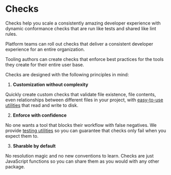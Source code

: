 # Checks
Checks help you scale a consistently amazing developer experience with dynamic conformance checks that are run like tests and shared like lint rules.

Platform teams can roll out checks that deliver a consistent developer experience for an entire organization.

Tooling authors can create checks that enforce best practices for the tools they create for their entire user base.

Checks are designed with the following principles in mind:

1. **Customization without complexity**

Quickly create custom checks that validate file existence, file contents, even relationships between different files in your project, with [easy-to-use utilities](http://localhost:3000/docs/api/checks#utilities) that read and write to disk.

2. **Enforce with confidence**

No one wants a tool that blocks their workflow with false negatives.
We provide [testing utilities](/checks/testing-checks) so you can guarantee that checks only fail when you expect them to.

3. **Sharable by default**

No resolution magic and no new conventions to learn. Checks are just JavaScript functions so you can share them as you would with any other package.

